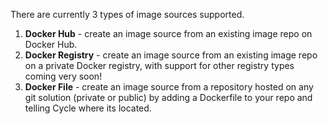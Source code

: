 There are currently 3 types of image sources supported.

1. **Docker Hub** - create an image source from an existing image repo on Docker Hub.
2. **Docker Registry** - create an image source from an existing image repo on a private Docker registry, with support for other registry types coming very soon!
3. **Docker File** - create an image source from a repository hosted on any git solution (private or public) by adding a Dockerfile to your repo and telling Cycle where its located.